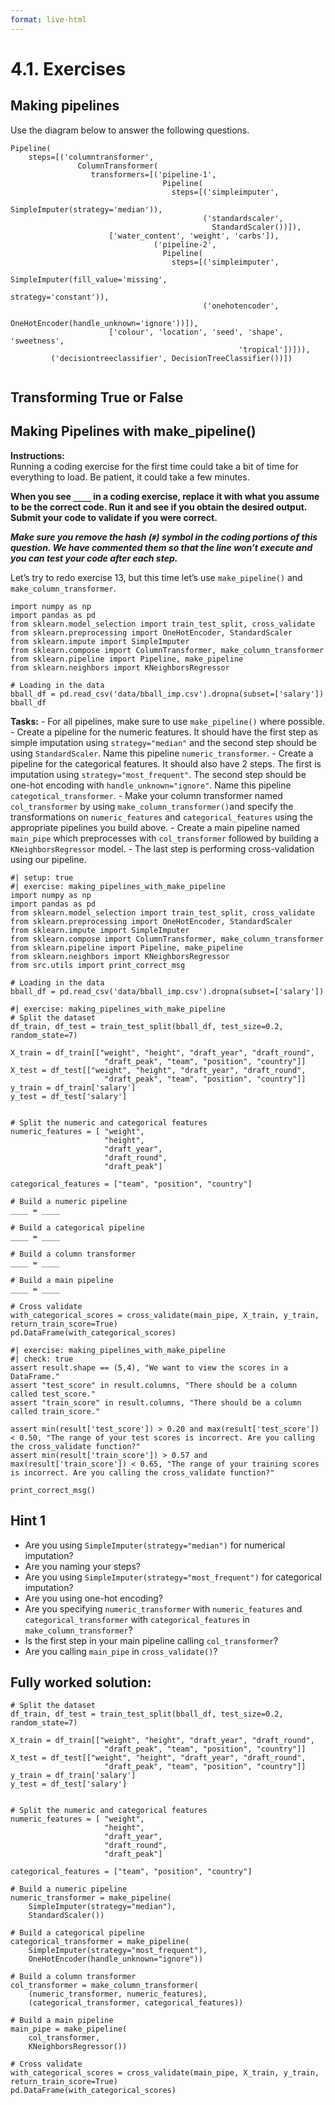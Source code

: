 ```yaml
---
format: live-html
---
```


<script src='../../src/quiz.js'></script>

# 4.1. Exercises

## Making pipelines

Use the diagram below to answer the following questions.

```
Pipeline(
    steps=[('columntransformer',
               ColumnTransformer(
                  transformers=[('pipeline-1',
                                  Pipeline(
                                    steps=[('simpleimputer',
                                             SimpleImputer(strategy='median')),
                                           ('standardscaler',
                                             StandardScaler())]),
                      ['water_content', 'weight', 'carbs']),
                                ('pipeline-2',
                                  Pipeline(
                                    steps=[('simpleimputer',
                                             SimpleImputer(fill_value='missing',
                                                                strategy='constant')),
                                           ('onehotencoder',
                                             OneHotEncoder(handle_unknown='ignore'))]),
                      ['colour', 'location', 'seed', 'shape', 'sweetness',
                                                   'tropical'])])),
         ('decisiontreeclassifier', DecisionTreeClassifier())])
                
```  

<div id='mcq1'></div>
<script>
    generateQuiz(
        'mcq1',
        'Question 1',
        'How many columns are being transformed in <code>pipeline-1</code>?',
        {
        '0': 'Are you counting the right thing? Look above <code>pipeline-2</code>.',
        '2': 'Are you counting the right thing? Look above <code>pipeline-2</code>.',
        '3': 'Great! They are ` [’water_content’, ’weight’, ’carbs’]',
        '6': 'Are you counting the columns for <code>pipeline-2</code> by accident?',
        },
        '3',
    );
</script>

<div id='mcq2'></div>
<script>
    generateQuiz(
        'mcq2',
        'Question 2',
        'Which pipeline is transforming the categorical columns?',
        {
        'pipeline-1': 'This is using <code>StandardScaler</code> so it is likely transforming numeric columns. Also, pipeline-2 is using <code>OneHotEncoder</code>.',
        'pipeline-2': '',
        },
        'pipeline-2',
    );
</script>

<div id='mcq3'></div>
<script>
    generateQuiz(
        'mcq3',
        'Question 3',
        'What model is the pipeline fitting on?',
        {
        '<code>SVC</code>': 'This is used on numeric columns.',
        '<code>KNeighborsClassifier</code>': '',
        '<code>DummyClassifier</code>': 'This is only used on categorical columns.',
        '<code>DecisionTreeClassifier</code>': '',
        },
        '<code>DecisionTreeClassifier</code>',
    );
</script>

## Transforming True or False

<div id='mcq4'></div>
<script>
    generateQuiz(
        'mcq4',
        'Question 1',
        '<code>Pipeline()</code> is the same as <code>make_pipeline()</code> but  <code>make_pipeline()</code> requires you to name the steps.',
        {
        'True': '<code>Pipeline()</code> requires you to name the steps whereas <code>make_pipeline()</code> does not.',
        'False': 'Nailed it! It’s the other way round! <code>Pipeline()</code> requires you to name the steps.',
        },
        'False',
    );
</script>

## Making Pipelines with make_pipeline()

**Instructions:**    
Running a coding exercise for the first time could take a bit of time for everything to load.  Be patient, it could take a few minutes. 

**When you see `____` in a coding exercise, replace it with what you assume to be the correct code.  Run it and see if you obtain the desired output.  Submit your code to validate if you were correct.**

_**Make sure you remove the hash (`#`) symbol in the coding portions of this question.  We have commented them so that the line won't execute and you can test your code after each step.**_

Let's try to redo exercise 13, but this time let's use `make_pipeline()` and `make_column_transformer`. 

```pyodide
import numpy as np
import pandas as pd
from sklearn.model_selection import train_test_split, cross_validate
from sklearn.preprocessing import OneHotEncoder, StandardScaler
from sklearn.impute import SimpleImputer
from sklearn.compose import ColumnTransformer, make_column_transformer
from sklearn.pipeline import Pipeline, make_pipeline
from sklearn.neighbors import KNeighborsRegressor

# Loading in the data
bball_df = pd.read_csv('data/bball_imp.csv').dropna(subset=['salary'])
bball_df
```

**Tasks:**
- For all pipelines, make sure to use `make_pipeline()` where possible.
- Create a pipeline for the numeric features. It should have the first step as simple imputation using `strategy="median"` and the second step should be using `StandardScaler`.  Name this pipeline `numeric_transformer`. 
- Create a pipeline for the categorical features. It should also have 2 steps. The first is imputation using `strategy="most_frequent"`. The second step should be one-hot encoding with `handle_unknown="ignore"`. Name this pipeline `categotical_transformer`. 
- Make your column transformer named `col_transformer` by using `make_column_transformer()`and specify the transformations on `numeric_features` and `categorical_features` using the appropriate pipelines you build above. 
- Create a main pipeline named `main_pipe` which preprocesses with `col_transformer` followed by building a `KNeighborsRegressor` model.
- The last step is performing cross-validation using our pipeline.

```pyodide
#| setup: true
#| exercise: making_pipelines_with_make_pipeline
import numpy as np
import pandas as pd
from sklearn.model_selection import train_test_split, cross_validate
from sklearn.preprocessing import OneHotEncoder, StandardScaler
from sklearn.impute import SimpleImputer
from sklearn.compose import ColumnTransformer, make_column_transformer
from sklearn.pipeline import Pipeline, make_pipeline
from sklearn.neighbors import KNeighborsRegressor
from src.utils import print_correct_msg

# Loading in the data
bball_df = pd.read_csv('data/bball_imp.csv').dropna(subset=['salary'])
```


```pyodide
#| exercise: making_pipelines_with_make_pipeline
# Split the dataset
df_train, df_test = train_test_split(bball_df, test_size=0.2, random_state=7)

X_train = df_train[["weight", "height", "draft_year", "draft_round",
                     "draft_peak", "team", "position", "country"]]
X_test = df_test[["weight", "height", "draft_year", "draft_round",
                     "draft_peak", "team", "position", "country"]]
y_train = df_train['salary']
y_test = df_test['salary']


# Split the numeric and categorical features 
numeric_features = [ "weight",
                     "height",
                     "draft_year",
                     "draft_round",
                     "draft_peak"]

categorical_features = ["team", "position", "country"]

# Build a numeric pipeline
____ = ____

# Build a categorical pipeline
____ = ____

# Build a column transformer
____ = ____

# Build a main pipeline
____ = ____

# Cross validate
with_categorical_scores = cross_validate(main_pipe, X_train, y_train, return_train_score=True)
pd.DataFrame(with_categorical_scores)
```

```pyodide
#| exercise: making_pipelines_with_make_pipeline
#| check: true
assert result.shape == (5,4), "We want to view the scores in a DataFrame."
assert "test_score" in result.columns, "There should be a column called test_score."
assert "train_score" in result.columns, "There should be a column called train_score."

assert min(result['test_score']) > 0.20 and max(result['test_score']) < 0.50, "The range of your test scores is incorrect. Are you calling the cross_validate function?"
assert min(result['train_score']) > 0.57 and max(result['train_score']) < 0.65, "The range of your training scores is incorrect. Are you calling the cross_validate function?"

print_correct_msg()
```

:::: { .hint exercise="making_pipelines_with_make_pipeline"}
::: { .callout-note collapse="false"}

## Hint 1

- Are you using `SimpleImputer(strategy="median")` for numerical imputation? 
- Are you naming your steps?
- Are you using `SimpleImputer(strategy="most_frequent")` for categorical imputation?
- Are you using one-hot encoding?
- Are you  specifying `numeric_transformer` with `numeric_features` and `categorical_transformer` with `categorical_features` in `make_column_transformer`?
- Is the first step in your main pipeline calling `col_transformer`?
- Are you calling `main_pipe` in `cross_validate()`?

:::
::::

:::: { .solution exercise="making_pipelines_with_make_pipeline" }
::: { .callout-tip collapse="false"}

## Fully worked solution:

```pyodide
# Split the dataset
df_train, df_test = train_test_split(bball_df, test_size=0.2, random_state=7)

X_train = df_train[["weight", "height", "draft_year", "draft_round",
                     "draft_peak", "team", "position", "country"]]
X_test = df_test[["weight", "height", "draft_year", "draft_round",
                     "draft_peak", "team", "position", "country"]]
y_train = df_train['salary']
y_test = df_test['salary']


# Split the numeric and categorical features 
numeric_features = [ "weight",
                     "height",
                     "draft_year",
                     "draft_round",
                     "draft_peak"]

categorical_features = ["team", "position", "country"]

# Build a numeric pipeline
numeric_transformer = make_pipeline(
    SimpleImputer(strategy="median"),
    StandardScaler())

# Build a categorical pipeline
categorical_transformer = make_pipeline(
    SimpleImputer(strategy="most_frequent"),
    OneHotEncoder(handle_unknown="ignore"))

# Build a column transformer
col_transformer = make_column_transformer(
    (numeric_transformer, numeric_features),
    (categorical_transformer, categorical_features))

# Build a main pipeline
main_pipe = make_pipeline(
    col_transformer,
    KNeighborsRegressor())

# Cross validate
with_categorical_scores = cross_validate(main_pipe, X_train, y_train, return_train_score=True)
pd.DataFrame(with_categorical_scores)
```

:::
::::
